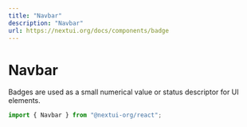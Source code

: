 ```yaml
---
title: "Navbar"
description: "Navbar"
url: https://nextui.org/docs/components/badge
---
```


# Navbar

Badges are used as a small numerical value or status descriptor for UI elements.

```jsx
import { Navbar } from "@nextui-org/react";
```

<CarbonAd />


<Spacer y={2} />

<Playground
  showWindowActions
  title="Static"
  desc="Badge with default styles, used in standalone when `content` prop is empty."
  files={navbarContent.staticVariant}
/>

<Playground
  showWindowActions
  title="Sticky"
  desc="Badge with default styles, used in standalone when `content` prop is empty."
  files={navbarContent.stickyVariant}
/>

<Playground
  showWindowActions
  title="Floating"
  desc="Badge with default styles, used in standalone when `content` prop is empty."
  files={navbarContent.floatingVariant}
/>